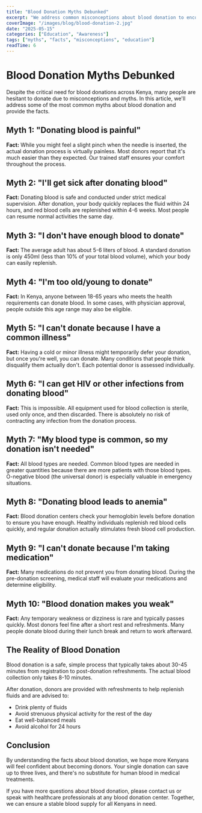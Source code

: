 ```yaml
---
title: "Blood Donation Myths Debunked"
excerpt: "We address common misconceptions about blood donation to encourage more Kenyans to become regular donors."
coverImage: "/images/blog/blood-donation-2.jpg"
date: "2025-05-15"
categories: ["Education", "Awareness"]
tags: ["myths", "facts", "misconceptions", "education"]
readTime: 6
---
```


# Blood Donation Myths Debunked

Despite the critical need for blood donations across Kenya, many people are hesitant to donate due to misconceptions and myths. In this article, we'll address some of the most common myths about blood donation and provide the facts.

## Myth 1: "Donating blood is painful"

**Fact:** While you might feel a slight pinch when the needle is inserted, the actual donation process is virtually painless. Most donors report that it's much easier than they expected. Our trained staff ensures your comfort throughout the process.

## Myth 2: "I'll get sick after donating blood"

**Fact:** Donating blood is safe and conducted under strict medical supervision. After donation, your body quickly replaces the fluid within 24 hours, and red blood cells are replenished within 4-6 weeks. Most people can resume normal activities the same day.

## Myth 3: "I don't have enough blood to donate"

**Fact:** The average adult has about 5-6 liters of blood. A standard donation is only 450ml (less than 10% of your total blood volume), which your body can easily replenish.

## Myth 4: "I'm too old/young to donate"

**Fact:** In Kenya, anyone between 18-65 years who meets the health requirements can donate blood. In some cases, with physician approval, people outside this age range may also be eligible.

## Myth 5: "I can't donate because I have a common illness"

**Fact:** Having a cold or minor illness might temporarily defer your donation, but once you're well, you can donate. Many conditions that people think disqualify them actually don't. Each potential donor is assessed individually.

## Myth 6: "I can get HIV or other infections from donating blood"

**Fact:** This is impossible. All equipment used for blood collection is sterile, used only once, and then discarded. There is absolutely no risk of contracting any infection from the donation process.

## Myth 7: "My blood type is common, so my donation isn't needed"

**Fact:** All blood types are needed. Common blood types are needed in greater quantities because there are more patients with those blood types. O-negative blood (the universal donor) is especially valuable in emergency situations.

## Myth 8: "Donating blood leads to anemia"

**Fact:** Blood donation centers check your hemoglobin levels before donation to ensure you have enough. Healthy individuals replenish red blood cells quickly, and regular donation actually stimulates fresh blood cell production.

## Myth 9: "I can't donate because I'm taking medication"

**Fact:** Many medications do not prevent you from donating blood. During the pre-donation screening, medical staff will evaluate your medications and determine eligibility.

## Myth 10: "Blood donation makes you weak"

**Fact:** Any temporary weakness or dizziness is rare and typically passes quickly. Most donors feel fine after a short rest and refreshments. Many people donate blood during their lunch break and return to work afterward.

## The Reality of Blood Donation

Blood donation is a safe, simple process that typically takes about 30-45 minutes from registration to post-donation refreshments. The actual blood collection only takes 8-10 minutes.

After donation, donors are provided with refreshments to help replenish fluids and are advised to:
- Drink plenty of fluids
- Avoid strenuous physical activity for the rest of the day
- Eat well-balanced meals
- Avoid alcohol for 24 hours

## Conclusion

By understanding the facts about blood donation, we hope more Kenyans will feel confident about becoming donors. Your single donation can save up to three lives, and there's no substitute for human blood in medical treatments.

If you have more questions about blood donation, please contact us or speak with healthcare professionals at any blood donation center. Together, we can ensure a stable blood supply for all Kenyans in need.
